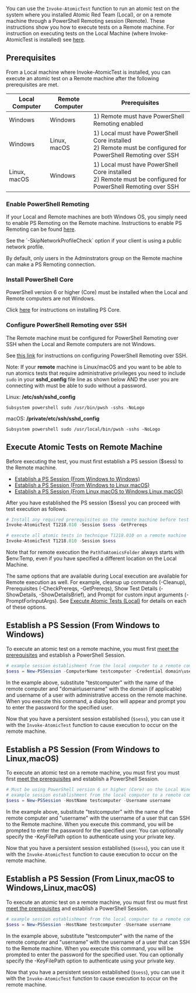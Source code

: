 
You can use the `Invoke-AtomicTest` function to run an atomic test on the system where you installed Atomic Red Team (Local), or on a remote machine through a PowerShell Remoting session (Remote). These instructions show you how to execute tests on a Remote machine. For instruction on executing tests on the Local Machine (where Invoke-AtomicTest is installed) see [here](/invoke-atomicredteam/execute-tests-locally).

## Prerequisites

From a Local machine where Invoke-AtomicTest is installed, you can execute an atomic test on a Remote machine after the following prerequisites are met.

| Local Computer  | Remote Computer | Prerequisites |
| ------------- | ------------- | ------------- |
| Windows | Windows | 1) Remote must have PowerShell Remoting enabled |
| Windows | Linux, macOS | 1) Local must have PowerShell Core installed <br/>2) Remote must be configured for PowerShell Remoting over SSH |
| Linux, macOS | Windows | 1) Local must have PowerShell Core installed <br/>2) Remote must be configured for PowerShell Remoting over SSH |

### Enable PowerShell Remoting

If your Local and Remote machines are both Windows OS, you simply need to enable PS Remoting on the Remote machine.
Instructions to enable PS Remoting can be found [here](https://docs.microsoft.com/en-us/powershell/module/microsoft.powershell.core/enable-psremoting).

<Callout>
  See the `-SkipNetworkProfileCheck` option if your client is using a public network profile.
</Callout>

By default, only users in the Adminstrators group on the Remote machine can make a PS Remoting connection.

### Install PowerShell Core

PowerShell version 6 or higher (Core) must be installed when the Local and Remote computers are not Windows.

Click [here](https://docs.microsoft.com/en-us/powershell/scripting/install/installing-powershell) for instructions on installing PS Core.

### Configure PowerShell Remoting over SSH

The Remote machine must be configured for PowerShell Remoting over SSH when the Local and Remote computers are not Windows.

See [this link](https://docs.microsoft.com/en-us/powershell/scripting/learn/remoting/ssh-remoting-in-powershell-core) for instructions on configuring PowerShell Remoting over SSH.

Note: If your **remote** machine is Linux/macOS and you want to be able to run atomics tests that require administrative privileges you need to include `sudo` in your **sshd_config** file line as shown below AND the user you are connecting with must be able to sudo without a password.

Linux: **/etc/ssh/sshd_config**

`Subsystem powershell sudo /usr/bin/pwsh -sshs -NoLogo`

macOS: **/private/etc/ssh/sshd_config**

`Subsystem powershell sudo /usr/local/bin/pwsh -sshs -NoLogo`

## Execute Atomic Tests on Remote Machine

Before executing the test, you must first establish a PS session ($sess) to the Remote machine.

* [Establish a PS Session (From Windows to Windows)](/invoke-atomicredteam/execute-tests-remotely#establish-a-ps-session-from-windows-to-windows)
* [Establish a PS Session (From Windows to Linux,macOS)](/invoke-atomicredteam/execute-tests-remotely#establish-a-ps-session-from-windows-to-linuxmacos)
* [Establish a PS Session (From Linux,macOS to Windows,Linux,macOS)](/invoke-atomicredteam/execute-tests-remotely#establish-a-ps-session--from-linuxmacos-to-windowslinuxmacos)

After you have established the PS session ($sess) you can proceed with test execution as follows.

```powershell
# Install any required prerequisites on the remote machine before test execution
Invoke-AtomicTest T1218.010 -Session $sess -GetPrereqs

# execute all atomic tests in technique T1218.010 on a remote machine
Invoke-AtomicTest T1218.010 -Session $sess
```

Note that for remote execution the `PathToAtomicsFolder` always starts with $env:Temp, even if you have specified a different location on the Local Machine.

The same options that are available during Local execution are available for Remote execution as well. For example, cleanup up commands (-Cleanup), Prerequisites (-CheckPrereqs, -GetPrereqs), Show Test Details (-ShowDetails, -ShowDetailsBrief), and Prompt for custom input arguments (-PromptForInputArgs). See [Execute Atomic Tests (Local)](https://github.com/redcanaryco/invoke-atomicredteam/wiki/Execute-Atomic-Tests-(Local)) for details on each of these options.

## Establish a PS Session (From Windows to Windows)

To execute an atomic test on a remote machine, you must first [meet the prerequisites](https://github.com/redcanaryco/invoke-atomicredteam/wiki/Execute-Atomic-Tests-(Remote)#prerequisites) and establish a PowerShell Session.

```powershell
# example session establishment from the local computer to a remote computer named 'testcomputer'
$sess = New-PSSession -ComputerName testcomputer -Credential domain\username
```

In the example above, substitute "testcomputer" with the name of the remote computer and "domain\username" with the domain (if applicable) and username of a user with administrative access on the remote machine. When you execute this command, a dialog box will appear and prompt you to enter the password for the specified user.

Now that you have a persistent session established (`$sess`), you can use it with the `Invoke-AtomicTest` function to cause execution to occur on the remote machine.

## Establish a PS Session (From Windows to Linux,macOS)

To execute an atomic test on a remote machine, you must first you must first [meet the prerequisites](https://github.com/redcanaryco/invoke-atomicredteam/wiki/Execute-Atomic-Tests-(Remote)#prerequisites) and establish a PowerShell Session.

```powershell
# Must be using PowerShell version 6 or higher (Core) on the Local Windows Machine
# example session establishment from the local computer to a remote computer named 'testcomputer'
$sess = New-PSSession -HostName testcomputer -Username username
```

In the example above, substitute "testcomputer" with the name of the remote computer and "username" with the username of a user that can SSH to the Remote machine. When you execute this command, you will be prompted to enter the password for the specified user. You can optionally specify the -KeyFilePath option to authenticate using your private key.

Now that you have a persistent session established (`$sess`), you can use it with the `Invoke-AtomicTest` function to cause execution to occur on the remote machine.

## Establish a PS Session  (From Linux,macOS to Windows,Linux,macOS)

To execute an atomic test on a remote machine, you must first ou must first [meet the prerequisites](https://github.com/redcanaryco/invoke-atomicredteam/wiki/Execute-Atomic-Tests-(Remote)#prerequisites) and establish a PowerShell Session.

```powershell
# example session establishment from the local computer to a remote computer named 'testcomputer'
$sess = New-PSSession -HostName testcomputer -Username username
```

In the example above, substitute "testcomputer" with the name of the remote computer and "username" with the username of a user that can SSH to the Remote machine. When you execute this command, you will be prompted to enter the password for the specified user. You can optionally specify the -KeyFilePath option to authenticate using your private key.

Now that you have a persistent session established (`$sess`), you can use it with the `Invoke-AtomicTest` function to cause execution to occur on the remote machine.
